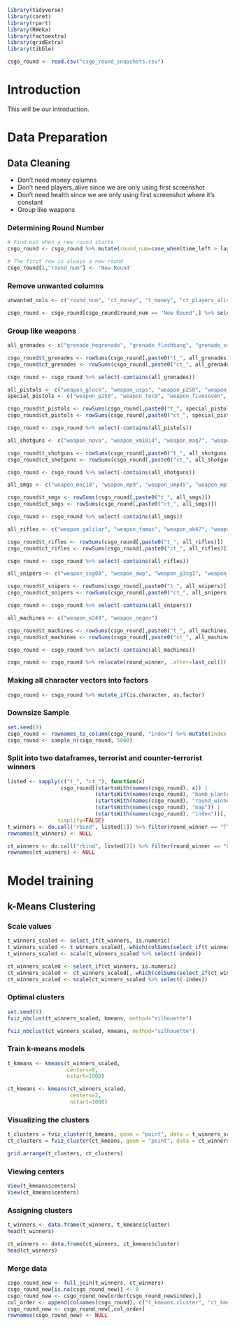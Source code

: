 ```r
library(tidyverse)
library(caret)
library(rpart)
library(RWeka)
library(factoextra)
library(gridExtra)
library(tibble)
```

```r
csgo_round <- read.csv("csgo_round_snapshots.csv")
```

# Introduction

This will be our introduction.

# Data Preparation

## Data Cleaning

- Don't need money columns
- Don't need players_alive since we are only using first screenshot
- Don't need health since we are only using first screenshot where it's constant
- Group like weapons

### Determining Round Number

```r
# Find out when a new round starts
csgo_round <- csgo_round %>% mutate(round_num=case_when(time_left > lag(time_left, 1) & (time_left - lag(time_left) > 5.0) ~ 'New Round', TRUE ~ "Same Round")) %>% relocate(round_num, .before=time_left)

# The first row is always a new round
csgo_round[1,"round_num"] <- 'New Round'
```

### Remove unwanted columns

```r
unwanted_cols <- c("round_num", "ct_money", "t_money", "ct_players_alive", "t_players_alive", "time_left", "ct_health", "t_health", "ct_score", "t_score")

csgo_round <- csgo_round[csgo_round$round_num == 'New Round',] %>% select(!all_of(unwanted_cols))
```

### Group like weapons

```r
all_grenades <- c("grenade_hegrenade", "grenade_flashbang", "grenade_smokegrenade", "grenade_incendiarygrenade", "grenade_molotovgrenade", "grenade_decoygrenade")

csgo_round$t_grenades <- rowSums(csgo_round[,paste0("t_", all_grenades)])
csgo_round$ct_grenades <- rowSums(csgo_round[,paste0("ct_", all_grenades)])

csgo_round <- csgo_round %>% select(-contains(all_grenades))

all_pistols <- c("weapon_glock", "weapon_usps", "weapon_p250", "weapon_tec9", "weapon_p2000", "weapon_fiveseven", "weapon_cz75auto", "weapon_deagle", "weapon_r8revolver", "weapon_elite")
special_pistols <- c("weapon_p250", "weapon_tec9", "weapon_fiveseven", "weapon_cz75auto", "weapon_deagle", "weapon_r8revolver", "weapon_elite")

csgo_round$t_pistols <- rowSums(csgo_round[,paste0("t_", special_pistols)])
csgo_round$ct_pistols <- rowSums(csgo_round[,paste0("ct_", special_pistols)])

csgo_round <- csgo_round %>% select(-contains(all_pistols))

all_shotguns <- c("weapon_nova", "weapon_xm1014", "weapon_mag7", "weapon_sawedoff")

csgo_round$t_shotguns <- rowSums(csgo_round[,paste0("t_", all_shotguns)])
csgo_round$ct_shotguns <- rowSums(csgo_round[,paste0("ct_", all_shotguns)])

csgo_round <- csgo_round %>% select(-contains(all_shotguns))

all_smgs <- c("weapon_mac10", "weapon_mp9", "weapon_ump45", "weapon_mp7", "weapon_bizon", "weapon_p90", "weapon_mp5sd")

csgo_round$t_smgs <- rowSums(csgo_round[,paste0("t_", all_smgs)])
csgo_round$ct_smgs <- rowSums(csgo_round[,paste0("ct_", all_smgs)])

csgo_round <- csgo_round %>% select(-contains(all_smgs))

all_rifles <- c("weapon_galilar", "weapon_famas", "weapon_ak47", "weapon_m4a4", "weapon_m4a1s", "weapon_sg553", "weapon_aug")

csgo_round$t_rifles <- rowSums(csgo_round[,paste0("t_", all_rifles)])
csgo_round$ct_rifles <- rowSums(csgo_round[,paste0("ct_", all_rifles)])

csgo_round <- csgo_round %>% select(-contains(all_rifles))

all_snipers <- c("weapon_ssg08", "weapon_awp", "weapon_g3sg1", "weapon_scar20")

csgo_round$t_snipers <- rowSums(csgo_round[,paste0("t_", all_snipers)])
csgo_round$ct_snipers <- rowSums(csgo_round[,paste0("ct_", all_snipers)])

csgo_round <- csgo_round %>% select(-contains(all_snipers))

all_machines <- c("weapon_m249", "weapon_negev")

csgo_round$t_machines <- rowSums(csgo_round[,paste0("t_", all_machines)])
csgo_round$ct_machines <- rowSums(csgo_round[,paste0("ct_", all_machines)])

csgo_round <- csgo_round %>% select(-contains(all_machines))

csgo_round <- csgo_round %>% relocate(round_winner, .after=last_col())
```

### Making all character vectors into factors

```r
csgo_round <- csgo_round %>% mutate_if(is.character, as.factor)
```

### Downsize Sample

```r
set.seed(9)
csgo_round <- rownames_to_column(csgo_round, "index") %>% mutate(index = as.numeric(index))
csgo_round <- sample_n(csgo_round, 5000)
```

### Split into two dataframes, terrorist and counter-terrorist winners

```r
listed <- sapply(c("t_", "ct_"), function(x)
                 csgo_round[(startsWith(names(csgo_round), x)) |
                            (startsWith(names(csgo_round), "bomb_planted")) |
                            (startsWith(names(csgo_round), "round_winner")) |
                            (startsWith(names(csgo_round), "map")) |
                            (startsWith(names(csgo_round), "index"))],
                simplify=FALSE)
t_winners <- do.call("rbind", listed[1]) %>% filter(round_winner == "T")
rownames(t_winners) <- NULL

ct_winners <- do.call("rbind", listed[2]) %>% filter(round_winner == "CT")
rownames(ct_winners) <- NULL
```

# Model training

## k-Means Clustering

### Scale values

```r
t_winners_scaled <- select_if(t_winners, is.numeric)
t_winners_scaled <- t_winners_scaled[,-which(colSums(select_if(t_winners_scaled, is.numeric)) == 0)]
t_winners_scaled <- scale(t_winners_scaled %>% select(-index))

ct_winners_scaled <- select_if(ct_winners, is.numeric)
ct_winners_scaled <- ct_winners_scaled[,-which(colSums(select_if(ct_winners_scaled, is.numeric)) == 0)]
ct_winners_scaled <- scale(ct_winners_scaled %>% select(-index))
```

### Optimal clusters

```r
set.seed(9)
fviz_nbclust(t_winners_scaled, kmeans, method="silhouette")

fviz_nbclust(ct_winners_scaled, kmeans, method="silhouette")
```

### Train k-means models

```r
t_kmeans <- kmeans(t_winners_scaled,
                   centers=9,
                   nstart=1000)

ct_kmeans <- kmeans(ct_winners_scaled,
                    centers=2,
                    nstart=1000)
```

### Visualizing the clusters

```r
t_clusters = fviz_cluster(t_kmeans, geom = "point", data = t_winners_scaled) + ggtitle("Terrorist Clusters")
ct_clusters = fviz_cluster(ct_kmeans, geom = "point", data = ct_winners_scaled) + ggtitle("Counter-Terrorist Clusters")

grid.arrange(t_clusters, ct_clusters)
```

### Viewing centers

```r
View(t_kmeans$centers)
View(ct_kmeans$centers)
```

### Assigning clusters

```r
t_winners <- data.frame(t_winners, t_kmeans$cluster)
head(t_winners)

ct_winners <- data.frame(ct_winners, ct_kmeans$cluster)
head(ct_winners)
```

### Merge data

```r
csgo_round_new <- full_join(t_winners, ct_winners)
csgo_round_new[is.na(csgo_round_new)] <- 0
csgo_round_new <- csgo_round_new[order(csgo_round_new$index),]
col_order <- append(colnames(csgo_round), c("t_kmeans.cluster", "ct_kmeans.cluster"))
csgo_round_new <- csgo_round_new[,col_order]
rownames(csgo_round_new) <- NULL
```
